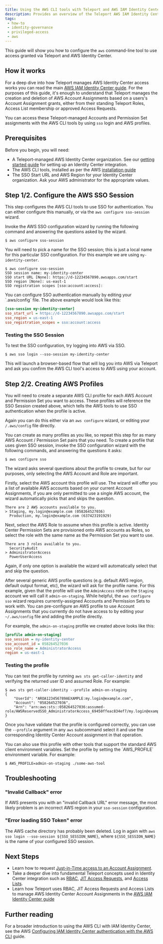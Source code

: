```yaml
---
title: Using the AWS CLI tools with Teleport and AWS IAM Identity Center
description: Provides an overview of the Teleport AWS IAM Identity Center integration.
tags:
 - how-to
 - identity-governance
 - privileged-access
 - aws
---
```


This guide will show you how to configure the `aws` command-line tool to use
access granted via Teleport and AWS Identity Center.

## How it works

For a deep dive into how Teleport manages AWS Identity Center access works you can
read the main [AWS IAM Identity Center guide](./aws-iam-identity-center.mdx). For the 
purposes of this guide, it's enough to understand that Teleport manages the creation
and deletion of AWS Account Assignments based on a users's Account Assignment grants,
either from their standing Teleport Roles, Access List membership or approved
Access Requests. 

You can access these Teleport-managed Accounts and Permission Set assignments
with the AWS CLI tools by using `sso` login and AWS profiles.

## Prerequisites

Before you begin, you will need:

 * A Teleport-managed AWS Identity Center organization. See our [getting started guide](./guide.mdx)
   for setting up an Identity Center integration.
 * The AWS CLI tools, installed as per the AWS [installation guide](https://docs.aws.amazon.com/cli/latest/userguide/getting-started-install.html)
 * The SSO Start URL and AWS Region for your Identity Center organization. Ask your AWS administrator for the appropriate values.

## Step 1/2. Configure the AWS SSO Session

This step configures the AWS CLI tools to use SSO for authentication. You can
either configure this manually, or via the `aws configure sso-session` wizard.

<Tabs>
<TabItem label="Wizard">
Invoke the AWS SSO configuration wizard by running the following command and
answering the questions asked by the wizard.  

```shell
$ aws configure sso-session
```

You will need to pick a name for the SSO session; this is just a local name for
this particular SSO configuration. For this example we are using `my-identity-center`. 

```shell
$ aws configure sso-session
SSO session name: my-identity-center
SSO start URL [None]: https://d-12234567890.awsapps.com/start
SSO region [None]: us-east-1
SSO registration scopes [sso:account:access]:
```
</TabItem>
<TabItem label="Manual Configuration">
You can configure SSO authentication manually by editing your `.aws/config` file. The above example would look like this:

```ini
[sso-session my-identity-center]
sso_start_url = https://d-12234567890.awsapps.com/start
sso_region = us-east-1
sso_registration_scopes = sso:account:access
```
</TabItem>
</Tabs>

### Testing the SSO Session

To test the SSO configuration, try logging into AWS via SSO.

```shell
$ aws sso login --sso-session my-identity-center
```

This will launch a browser-based flow that will log you into AWS via Teleport
and ask you confirm the AWS CLI tool's access to AWS using your account.

## Step 2/2. Creating AWS Profiles

You will need to create a separate AWS CLI profile for each AWS Account and Permission Set
you want to access. These profiles will reference the SSO Session created above,
which tells the AWS tools to use SSO authentication when the profile is active.

Again you can do this either via an `aws configure` wizard, or editing your `/.aws/config` file directly.

<Admonition type="info">
You can create as many profiles as you like, so repeat this step for as many AWS
Account / Permission Set pairs that you need.
</Admonition>

<Tabs>
<TabItem label="Wizard">
To create a profile that uses given SSO session, invoke the SSO configuration 
wizard with the following commands, and answering the questions it asks:

```shell
$ aws configure sso
```

The wizard asks several questions about the profile to create, but for our
purposes, only selecting the AWS Account and Role are important. 

Firstly, select the AWS account this profile will use. The wizard will offer you
a list of available AWS accounts based on your current Account Assignments, if
you are only permitted to use a single AWS account, the wizard automatically
picks that and skips the question.

```shell
There are 2 AWS accounts available to you.
> Staging, my.login@example.com (058264527036)
  Production, my.login@example.com (637423191929)
```

Next, select the AWS Role to assume when this profile is active. Identity Center
Permission Sets are provisioned onto AWS accounts as Roles, so select the role
with the same name as the Permission Set you want to use.

```shell
There are 3 roles available to you.
  SecurityAudit
> AdministratorAccess
  PowerUserAccess
```

Again, if only one option is available the wizard will automatically select that
and skip the question.

After several generic AWS profile questions (e.g. default AWS region, default
output format, etc), the wizard will ask for the profile name. For this example,
given that the profile will use the `AdminAccess` role on the `Staging` account
we will call it `admin-on-staging`.
</TabItem>
<TabItem label="Manual Configuration">
While helpful, the `aws configure sso` wizard requires currently-assigned Accounts
and Permission Sets to work with. You can pre-configure an AWS profile to use
Account Assignments that you currently do not have access to by editing your 
`~/.aws/config` file and adding the profile directly.

For example, the `admin-on-staging` profile we created above looks like this:

```ini
[profile admin-on-staging]
sso_session = my-identity-center
sso_account_id = 058264527036
sso_role_name = AdministratorAccess
region = us-east-1
```
</TabItem>
</Tabs>

### Testing the profile

You can test the profile by running `aws sts get-caller-identity` and verifying
the returned user ID and assumed Role. For example:

```shell
$ aws sts get-caller-identity --profile admin-on-staging
{
    "UserId": "AROA123456789AEXAMPLE:my.login@example.com",
    "Account": "058264527036",
    "Arn": "arn:aws:sts::058264527036:assumed-role/AWSReservedSSO_AdministratorAccess_69450ffeac834ef7/my.login@example.com"
}
```

Once you have validate that the profile is configured correctly, you can use the
`--profile` argument in any `aws` subcommand select it and use the corresponding
Identity Center Account assignment in that operation.

<Admonition type="info">
You can also use this profile with other tools that support the standard AWS client
environment variables. Set the profile by setting the `AWS_PROFILE` environment
variable. For example:


```shell
$ AWS_PROFILE=admin-on-staging ./some-aws-tool
```
</Admonition>

## Troubleshooting 

### "Invalid Callback" error

If AWS presents you with an "invalid Callback URL" error message, the most likely 
problem is an incorrect AWS region in your `sso-session` configuration. 

### "Error loading SSO Token" error

The AWS cache directory has probably been deleted. Log in again with `aws sso login --sso-session ${SSO_SESSION_NAME}`, 
where `${SSO_SESSION_NAME}` is the name of your configured SSO session.

## Next Steps

- Learn how to request [Just-in-Time access to an Account Assignment](./guide.mdx#just-in-time-access-with-resource-access-requests).
- Take a deeper dive into fundamental Teleport concepts used in Identity Center
  integration such as [RBAC](../../../zero-trust-access/authentication/authentication.mdx),
  [JIT Access Requests](../../access-requests/access-requests.mdx), and
  [Access Lists](../../access-lists/access-lists.mdx).
- Learn how Teleport uses RBAC, JIT Access Requests and Access Lists to manage AWS
  Identity Center Account Assignments in the [AWS IAM Identity Center guide](./aws-iam-identity-center.mdx)

## Further reading

For a broader introduction to using the AWS CLI with IAM Identity Center, see the
AWS [Configuring IAM Identity Center authentication with the AWS CLI](https://docs.aws.amazon.com/cli/latest/userguide/cli-configure-sso.html#cli-configure-sso-configure)
guide.
